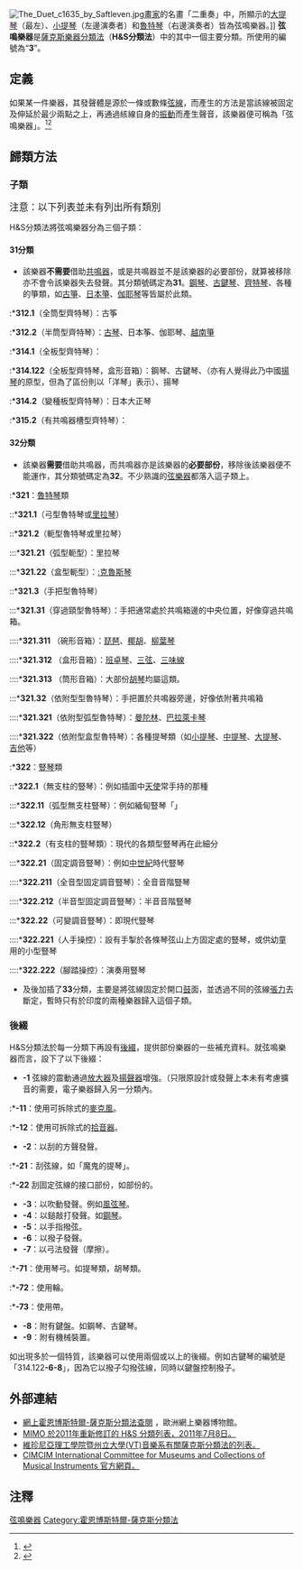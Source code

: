 [[File:The_Duet_c1635_by_Saftleven.jpg|thumb]][[畫家|畫家]]{{link-nl|薩夫特萊文|Cornelis_Saftleven}}的名畫「二重奏」中，所顯示的[[大提琴|大提琴]]（最左）、[[小提琴|小提琴]]（左邊演奏者）和[[魯特琴|魯特琴]]（右邊演奏者）皆為弦鳴樂器。]]
'''弦鳴樂器'''是[[薩克斯分類法|薩克斯樂器分類法]]（'''H&S分類法'''）中的其中一個主要分類。所使用的編號為“'''3'''”。

==定義==
如果某一件樂器，其發聲體是源於一條或數條[[弦_(樂器)|弦線]]，而產生的方法是當該線被固定及伸延於最少兩點之上，再通過絯線自身的[[振動|振動]]而產生聲音，該樂器便可稱為「弦鳴樂器」。<ref>{{Cite web |url=http://www.mimo-international.com/documents/Hornbostel%20Sachs.pdf |title=MIMO Revision of the Hornbostel-Sachs Classification of Musical Instruments by the MIMO Consortium，P.12 |access-date=2014-07-29 |archive-date=2015-06-16 |archive-url=https://web.archive.org/web/20150616052818/http://www.mimo-international.com/documents/Hornbostel%20Sachs.pdf |dead-url=no }}</ref><ref>{{Cite web |url=http://www.music.vt.edu/MUSICDICTIONARY/textc/Chordophone.html |title=維珍尼亞理工學院暨州立大學音樂系網上音樂字典系統 |access-date=2014-07-29 |archive-date=2014-10-11 |archive-url=https://web.archive.org/web/20141011205936/http://www.music.vt.edu/musicdictionary/textc/Chordophone.html }}</ref>

==歸類方法==
===子類===
<big>注意：以下列表並未有列出所有類別</big>

H&S分類法將弦鳴樂器分為三個子類：

====31分類====
*該樂器'''不需要'''借助[[共鳴管|共鳴器]]，或是共鳴器並不是該樂器的必要部份，就算被移除亦不會令該樂器失去發聲。其分類號碼定為'''31'''。[[鋼琴|鋼琴]]、[[古鍵琴|古鍵琴]]、[[齊特琴|齊特琴]]、各種的箏類，如[[古箏|古箏]]、[[日本箏|日本箏]]、[[伽耶琴|伽耶琴]]等皆屬於此類。
:*'''312.1'''（全筒型齊特琴）：古筝
:*'''312.2'''（半筒型齊特琴）：[[古琴|古琴]]、日本筝、伽耶琴、[[越南箏|越南箏]]
:*'''314.1'''（全板型齊特琴）：
:*'''314.122'''（全板型齊特琴，盒形音箱）：鋼琴、古鍵琴、{{link-en|德西馬琴|Dulcimer}}（亦有人覺得此乃中國[[揚琴|揚琴]]的原型，但為了區份則以「洋琴」表示）、揚琴
:*'''314.2'''（變種板型齊特琴）：日本大正琴
:*'''315.2'''（有共鳴器槽型齊特琴）：

====32分類====
*該樂器'''需要'''借助共鳴器，而共鳴器亦是該樂器的'''必要部份'''，移除後該樂器便不能運作，其分類號碼定為'''32'''。不少熟識的[[弦樂器|弦樂器]]都落入這子類上。
:*'''321'''：[[魯特琴|魯特琴]]類
::*'''321.1'''（弓型魯特琴或[[里拉琴|里拉琴]]）
::*'''321.2'''（軛型魯特琴或里拉琴）
:::*'''321.21'''（弧型軛型）：里拉琴
:::*'''321.22'''（盒型軛型）：[[:克魯斯琴|:克魯斯琴]]
::*'''321.3'''（手把型魯特琴）
:::*'''321.31'''（穿過頸型魯特琴）：手把通常處於共鳴箱邊的中央位置，好像穿過共鳴箱。
::::*'''321.311''' （碗形音箱）：[[琵琶|琵琶]]、[[椰胡|椰胡]]、[[柳葉琴|柳葉琴]]
::::*'''321.312''' （盒形音箱）：[[班卓琴|班卓琴]]、[[三弦|三弦]]、[[三味線|三味線]]
::::*'''321.313''' （筒形音箱）：大部份[[胡琴|胡琴]]均屬這類。
:::*'''321.32'''（依附型型魯特琴）：手把置於共鳴器旁邊，好像依附著共鳴箱
::::*'''321.321'''（依附型弧型魯特琴）：[[曼陀林|曼陀林]]、[[巴拉萊卡琴|巴拉萊卡琴]]
::::*'''321.322'''（依附型盒型魯特琴）：各種提琴類（如[[小提琴|小提琴]]、[[中提琴|中提琴]]、[[大提琴|大提琴]]、[[吉他|吉他]]等）
:*'''322'''：[[豎琴|豎琴]]類
::*'''322.1'''（無支柱的豎琴）：例如插圖中[[天使|天使]]常手持的那種
:::*'''322.11'''（弧型無支柱豎琴）：例如緬甸豎琴「{{link-en|桑高|Saung|桑高 (Saung gauk)}}」
:::*'''322.12'''（角形無支柱豎琴）
::*'''322.2'''（有支柱的豎琴類）：現代的各類型豎琴再在此細分
:::*'''322.21'''（固定調音豎琴）：例如[[中世紀|中世紀]]時代豎琴
::::*'''322.211'''（全音型固定調音豎琴）：全音音階豎琴
::::*'''322.212'''（半音型固定調音豎琴）：半音音階豎琴
:::*'''322.22'''（可變調音豎琴）：即現代豎琴
::::*'''322.221'''（人手操控）：設有手掣於各條琴弦山上方固定處的豎琴，或供幼童用的小型豎琴
::::*'''322.222'''（腳踏操控）：演奏用豎琴

*及後加插了'''33'''分類，主要是將弦線固定於開口[[鼓|鼓]]面，並透過不同的弦線[[張力|張力]]去斷定，暫時只有於印度的兩種樂器歸入這個子類。

===後綴===
H&S分類法於每一分類下再設有[[後綴|後綴]]，提供部份樂器的一些補充資料。就弦鳴樂器而言，設下了以下後綴：
*'''-1''' 弦線的震動通過[[放大器|放大器]]及[[揚聲器|揚聲器]]增強。（只限原設計或發聲上本未有考慮擴音的需要，電子樂器歸入另一分類內。
:*'''-11'''：使用可拆除式的[[麥克風|麥克風]]。
:*'''-12'''：使用可拆除式的[[拾音器|拾音器]]。
*'''-2'''：以刮的方聲發聲。
:*'''-21'''：刮弦線，如「魔鬼的提琴」。
:*'''-22''' 刮固定弦線的接口部份，如部份的{{link-en|樂弓|Musical_bow}}。
*'''-3'''：以吹動發聲。例如[[風弦琴|風弦琴]]。
*'''-4'''：以鎚敲打發聲。如[[鋼琴|鋼琴]]。
*'''-5'''：以手指撥弦。
*'''-6'''：以撥子發聲。
*'''-7'''：以弓法發聲（摩擦）。
:*'''-71'''：使用琴弓。如提琴類，胡琴類。
:*'''-72'''：使用輪。
:*'''-73'''：使用帶。
*'''-8'''：附有鍵盤。如鋼琴、古鍵琴。
*'''-9'''：附有機械裝置。

如出現多於一個特質，該樂器可以使用兩個或以上的後綴。例如古鍵琴的編號是「314.122'''-6-8'''」，因為它以撥子勾撥弦線，同時以鍵盤控制撥子。

==外部連結==
* [http://www.mimo-db.eu/HornbostelAndSachs/ 網上霍恩博斯特爾-薩克斯分類法查閱] {{Wayback|url=http://www.mimo-db.eu/HornbostelAndSachs/ |date=20210219120908 }}，歐洲網上樂器博物館。
* [http://www.mimo-international.com/documents/Hornbostel%20Sachs.pdf MIMO 於2011年重新修訂的 H&S 分類列表，2011年7月8日。] {{Wayback|url=http://www.mimo-international.com/documents/Hornbostel%20Sachs.pdf |date=20150616052818 }} 
* [https://web.archive.org/web/20031224225631/http://www.music.vt.edu/musicdictionary/appendix/instruments/instrumentmain.html 維珍尼亞理工學院暨州立大學(VT)音樂系有關薩克斯分類法的列表。]
* [http://network.icom.museum/cimcim/ CIMCIM International Committee for Museums and Collections of Musical Instruments 官方網頁。] {{Wayback|url=http://network.icom.museum/cimcim/ |date=20150724235758 }}

==注釋==
{{reflist}}

{{DEFAULTSORT:Chordophone}}
[[Category:弦鳴樂器|]]
[[Category:霍恩博斯特爾-薩克斯分類法|Category:霍恩博斯特爾-薩克斯分類法]]